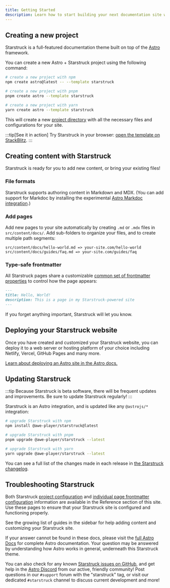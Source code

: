 ```yaml
---
title: Getting Started
description: Learn how to start building your next documentation site with Starstruck by Astro.
---
```



## Creating a new project

Starstruck is a full-featured documentation theme built on top of the [Astro](https://astro.build) framework.

You can create a new Astro + Starstruck project using the following command:

<Tabs>
<TabItem label="npm">

```sh
# create a new project with npm
npm create astro@latest -- --template starstruck
```

</TabItem>
<TabItem label="pnpm">

```sh
# create a new project with pnpm
pnpm create astro --template starstruck
```

</TabItem>
<TabItem label="Yarn">

```sh
# create a new project with yarn
yarn create astro --template starstruck
```

</TabItem>
</Tabs>

This will create a new [project directory](/guides/project-structure/) with all the necessary files and configurations for your site.

:::tip[See it in action]
Try Starstruck in your browser:
[open the template on StackBlitz](https://stackblitz.com/github/withastro/starstruck/tree/main/examples/basics).
:::

## Creating content with Starstruck

Starstruck is ready for you to add new content, or bring your existing files!

### File formats

Starstruck supports authoring content in Markdown and MDX. (You can add support for Markdoc by installing the experimental [Astro Markdoc integration](https://docs.astro.build/en/guides/integrations-guide/markdoc/).)

### Add pages

Add new pages to your site automatically by creating `.md` or `.mdx` files in `src/content/docs/`. Add sub-folders to organize your files, and to create multiple path segments:

```
src/content/docs/hello-world.md => your-site.com/hello-world
src/content/docs/guides/faq.md => your-site.com/guides/faq
```

### Type-safe frontmatter

All Starstruck pages share a customizable [common set of frontmatter properties](/reference/frontmatter/) to control how the page appears:

```md
---
title: Hello, World!
description: This is a page in my Starstruck-powered site
---
```

If you forget anything important, Starstruck will let you know.

## Deploying your Starstruck website

Once you have created and customized your Starstruck website, you can deploy it to a web server or hosting platform of your choice including Netlify, Vercel, GitHub Pages and many more.

[Learn about deploying an Astro site in the Astro docs.](https://docs.astro.build/en/guides/deploy/)

## Updating Starstruck

:::tip
Because Starstruck is beta software, there will be frequent updates and improvements. Be sure to update Starstruck regularly!
:::

Starstruck is an Astro integration, and is updated like any `@astrojs/*` integration:

<Tabs>
<TabItem label="npm">

```sh
# upgrade Starstruck with npm
npm install @awe-player/starstruck@latest
```

</TabItem>
<TabItem label="pnpm">

```sh
# upgrade Starstruck with pnpm
pnpm upgrade @awe-player/starstruck --latest
```

</TabItem>
<TabItem label="Yarn">

```sh
# upgrade Starstruck with yarn
yarn upgrade @awe-player/starstruck --latest
```

</TabItem>
</Tabs>

You can see a full list of the changes made in each release in [the Starstruck changelog](https://github.com/withastro/starstruck/blob/main/packages/starstruck/CHANGELOG.md).

## Troubleshooting Starstruck

Both Starstruck [project configuration](/reference/configuration/) and [individual page frontmatter configuration](/reference/frontmatter/) information are available in the Reference section of this site. Use these pages to ensure that your Starstruck site is configured and functioning properly.

See the growing list of guides in the sidebar for help adding content and customizing your Starstruck site.

If your answer cannot be found in these docs, please visit the [full Astro Docs](https://docs.astro.build) for complete Astro documentation. Your question may be answered by understanding how Astro works in general, underneath this Starstruck theme.

You can also check for any known [Starstruck issues on GitHub](https://github.com/withastro/starstruck/issues), and get help in the [Astro Discord](https://astro.build/chat/) from our active, friendly community! Post questions in our `#support` forum with the "starstruck" tag, or visit our dedicated `#starstruck` channel to discuss current development and more!
